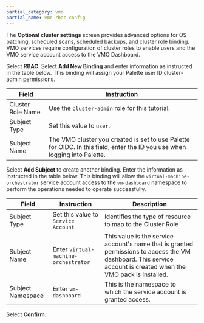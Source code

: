 ```yaml
---
partial_category: vmo
partial_name: vmo-rbac-config
---
```


The **Optional cluster settings** screen provides advanced options for OS patching, scheduled scans, scheduled backups, and cluster role binding. VMO services require configuration of cluster roles to enable users and the VMO service account access to the VMO Dashboard. 

Select **RBAC**. Select **Add New Binding** and enter information as instructed in the table below. This binding will assign your Palette user ID cluster-admin permissions.

| **Field**         | **Instruction**                                                                                                            |
| ----------------- | -------------------------------------------------------------------------------------------------------------------------- |
| Cluster Role Name | Use the `cluster-admin` role for this tutorial.                                                                           |
| Subject Type      | Set this value to `user`.                                                                                                  |
| Subject Name      | The VMO cluster you created is set to use Palette for OIDC. In this field, enter the ID you use when logging into Palette. |

Select **Add Subject** to create another binding. Enter the information as instructed in the table below. This binding will allow the `virtual-machine-orchestrator` service account access to the `vm-dashboard` namespace to perform the operations needed to operate successfully.

| **Field**         | **Instruction**                      | **Description**                                                                                                                                                       |
| ----------------- | ------------------------------------ | --------------------------------------------------------------------------------------------------------------------------------------------------------------------- |
| Subject Type      | Set this value to `Service Account`  | Identifies the type of resource to map to the Cluster Role                                                                                                            |
| Subject Name      | Enter `virtual-machine-orchestrator` | This value is the service account's name that is granted permissions to access the VM dashboard. This service account is created when the VMO pack is installed. |
| Subject Namespace | Enter `vm-dashboard`                 | This is the namespace to which the service account is granted access.                                                                                                       |

Select **Confirm**.